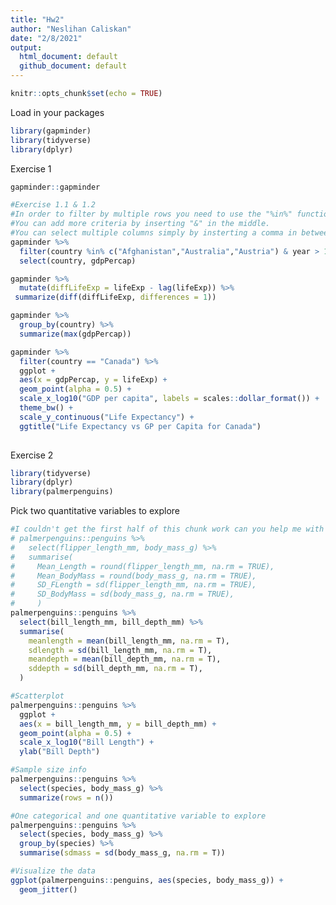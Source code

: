 ```yaml
---
title: "Hw2"
author: "Neslihan Caliskan"
date: "2/8/2021"
output: 
  html_document: default
  github_document: default
---
```


```r
knitr::opts_chunk$set(echo = TRUE)

```


Load in your packages
```r
library(gapminder)
library(tidyverse)
library(dplyr)

```

Exercise 1
```r
gapminder::gapminder 

#Exercise 1.1 & 1.2
#In order to filter by multiple rows you need to use the "%in%" function!
#You can add more criteria by inserting "&" in the middle.
#You can select multiple columns simply by insterting a comma in between them! 
gapminder %>% 
  filter(country %in% c("Afghanistan","Australia","Austria") & year > 1970 & year < 1980) %>% 
  select(country, gdpPercap) 

```

```r
gapminder %>% 
  mutate(diffLifeExp = lifeExp - lag(lifeExp)) %>% 
 summarize(diff(diffLifeExp, differences = 1))

```


```r
gapminder %>% 
  group_by(country) %>% 
  summarize(max(gdpPercap))
```


```r
gapminder %>% 
  filter(country == "Canada") %>% 
  ggplot +
  aes(x = gdpPercap, y = lifeExp) + 
  geom_point(alpha = 0.5) +
  scale_x_log10("GDP per capita", labels = scales::dollar_format()) +
  theme_bw() +
  scale_y_continuous("Life Expectancy") +
  ggtitle("Life Expectancy vs GP per Capita for Canada")
  
```

Exercise 2 
```r
library(tidyverse)
library(dplyr)
library(palmerpenguins)
```

Pick two quantitative variables to explore
```r
#I couldn't get the first half of this chunk work can you help me with it?
# palmerpenguins::penguins %>% 
#   select(flipper_length_mm, body_mass_g) %>% 
#   summarise(
#     Mean_Length = round(flipper_length_mm, na.rm = TRUE),
#     Mean_BodyMass = round(body_mass_g, na.rm = TRUE),
#     SD_FLength = sd(flipper_length_mm, na.rm = TRUE),
#     SD_BodyMass = sd(body_mass_g, na.rm = TRUE),
#     )
palmerpenguins::penguins %>% 
  select(bill_length_mm, bill_depth_mm) %>% 
  summarise(
    meanlength = mean(bill_length_mm, na.rm = T),
    sdlength = sd(bill_length_mm, na.rm = T),
    meandepth = mean(bill_depth_mm, na.rm = T),
    sddepth = sd(bill_depth_mm, na.rm = T),
  )

#Scatterplot
palmerpenguins::penguins %>% 
  ggplot +
  aes(x = bill_length_mm, y = bill_depth_mm) +
  geom_point(alpha = 0.5) +
  scale_x_log10("Bill Length") +
  ylab("Bill Depth")
```


```r
#Sample size info
palmerpenguins::penguins %>% 
  select(species, body_mass_g) %>% 
  summarize(rows = n())

#One categorical and one quantitative variable to explore
palmerpenguins::penguins %>% 
  select(species, body_mass_g) %>% 
  group_by(species) %>% 
  summarise(sdmass = sd(body_mass_g, na.rm = T))

#Visualize the data
ggplot(palmerpenguins::penguins, aes(species, body_mass_g)) +
  geom_jitter() 


```

